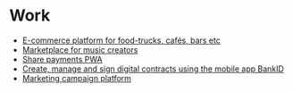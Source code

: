 # Work

- [E-commerce platform for food-trucks, cafés, bars etc](/work/botto)
- [Marketplace for music creators](/work/music-marketplace)
- [Share payments PWA](/work/swisher)
- [Create, manage and sign digital contracts using the mobile app BankID](/work/pakt)
- [Marketing campaign platform](/work/marketing-campaigns)
